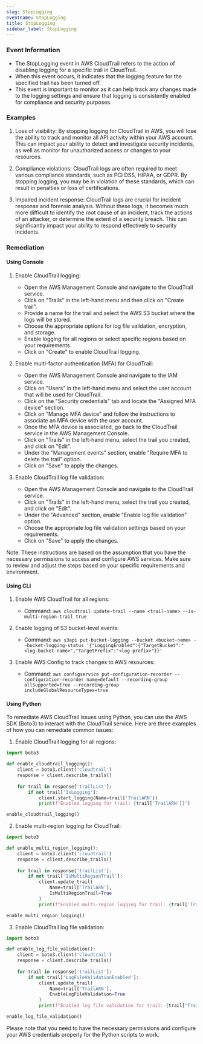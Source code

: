```yaml
--- 
slug: StopLogging
eventname: StopLogging
title: StopLogging
sidebar_label: StopLogging
---
```

                       
### Event Information

- The StopLogging event in AWS CloudTrail refers to the action of disabling logging for a specific trail in CloudTrail.
- When this event occurs, it indicates that the logging feature for the specified trail has been turned off.
- This event is important to monitor as it can help track any changes made to the logging settings and ensure that logging is consistently enabled for compliance and security purposes.


### Examples

1. Loss of visibility: By stopping logging for CloudTrail in AWS, you will lose the ability to track and monitor all API activity within your AWS account. This can impact your ability to detect and investigate security incidents, as well as monitor for unauthorized access or changes to your resources.

2. Compliance violations: CloudTrail logs are often required to meet various compliance standards, such as PCI DSS, HIPAA, or GDPR. By stopping logging, you may be in violation of these standards, which can result in penalties or loss of certifications.

3. Impaired incident response: CloudTrail logs are crucial for incident response and forensic analysis. Without these logs, it becomes much more difficult to identify the root cause of an incident, track the actions of an attacker, or determine the extent of a security breach. This can significantly impact your ability to respond effectively to security incidents.

### Remediation

#### Using Console

1. Enable CloudTrail logging: 
   - Open the AWS Management Console and navigate to the CloudTrail service.
   - Click on "Trails" in the left-hand menu and then click on "Create trail".
   - Provide a name for the trail and select the AWS S3 bucket where the logs will be stored.
   - Choose the appropriate options for log file validation, encryption, and storage.
   - Enable logging for all regions or select specific regions based on your requirements.
   - Click on "Create" to enable CloudTrail logging.

2. Enable multi-factor authentication (MFA) for CloudTrail:
   - Open the AWS Management Console and navigate to the IAM service.
   - Click on "Users" in the left-hand menu and select the user account that will be used for CloudTrail.
   - Click on the "Security credentials" tab and locate the "Assigned MFA device" section.
   - Click on "Manage MFA device" and follow the instructions to associate an MFA device with the user account.
   - Once the MFA device is associated, go back to the CloudTrail service in the AWS Management Console.
   - Click on "Trails" in the left-hand menu, select the trail you created, and click on "Edit".
   - Under the "Management events" section, enable "Require MFA to delete the trail" option.
   - Click on "Save" to apply the changes.

3. Enable CloudTrail log file validation:
   - Open the AWS Management Console and navigate to the CloudTrail service.
   - Click on "Trails" in the left-hand menu, select the trail you created, and click on "Edit".
   - Under the "Advanced" section, enable "Enable log file validation" option.
   - Choose the appropriate log file validation settings based on your requirements.
   - Click on "Save" to apply the changes.

Note: These instructions are based on the assumption that you have the necessary permissions to access and configure AWS services. Make sure to review and adjust the steps based on your specific requirements and environment.

#### Using CLI

1. Enable AWS CloudTrail for all regions:
   - Command: `aws cloudtrail update-trail --name <trail-name> --is-multi-region-trail true`

2. Enable logging of S3 bucket-level events:
   - Command: `aws s3api put-bucket-logging --bucket <bucket-name> --bucket-logging-status '{"LoggingEnabled":{"TargetBucket":"<log-bucket-name>","TargetPrefix":"<log-prefix>"}}'`

3. Enable AWS Config to track changes to AWS resources:
   - Command: `aws configservice put-configuration-recorder --configuration-recorder name=default --recording-group allSupported=true --recording-group includeGlobalResourceTypes=true`

#### Using Python

To remediate AWS CloudTrail issues using Python, you can use the AWS SDK (Boto3) to interact with the CloudTrail service. Here are three examples of how you can remediate common issues:

1. Enable CloudTrail logging for all regions:
```python
import boto3

def enable_cloudtrail_logging():
    client = boto3.client('cloudtrail')
    response = client.describe_trails()
    
    for trail in response['trailList']:
        if not trail['IsLogging']:
            client.start_logging(Name=trail['TrailARN'])
            print(f"Enabled logging for trail: {trail['TrailARN']}")

enable_cloudtrail_logging()
```

2. Enable multi-region logging for CloudTrail:
```python
import boto3

def enable_multi_region_logging():
    client = boto3.client('cloudtrail')
    response = client.describe_trails()
    
    for trail in response['trailList']:
        if not trail['IsMultiRegionTrail']:
            client.update_trail(
                Name=trail['TrailARN'],
                IsMultiRegionTrail=True
            )
            print(f"Enabled multi-region logging for trail: {trail['TrailARN']}")

enable_multi_region_logging()
```

3. Enable CloudTrail log file validation:
```python
import boto3

def enable_log_file_validation():
    client = boto3.client('cloudtrail')
    response = client.describe_trails()
    
    for trail in response['trailList']:
        if not trail['LogFileValidationEnabled']:
            client.update_trail(
                Name=trail['TrailARN'],
                EnableLogFileValidation=True
            )
            print(f"Enabled log file validation for trail: {trail['TrailARN']}")

enable_log_file_validation()
```

Please note that you need to have the necessary permissions and configure your AWS credentials properly for the Python scripts to work.


 